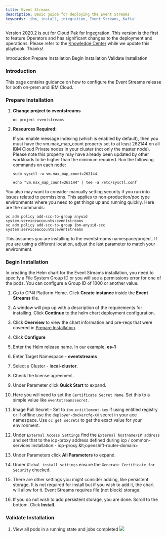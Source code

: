 ```yaml
---
title: Event Streams
description: Basic guide for deploying the Event Streams
keywords: 'ibm, install, integration, Event Streams, Kafka'
---
```


<InlineNotification>

Version 2020.2 is out for Cloud Pak for Ingegration.  This version is the first to feature Operators and has significant changes to the deployment and operations.  Please refer to the [Knowledge Center](https://www.ibm.com/support/knowledgecenter/en/SSGT7J_20.2/overview.html) while we update this playbook.  Thanks!

</InlineNotification>

<AnchorLinks>
  <AnchorLink>Introduction</AnchorLink>
  <AnchorLink>Prepare Installation</AnchorLink>
  <AnchorLink>Begin Installation</AnchorLink>
  <AnchorLink>Validate Installation</AnchorLink>
</AnchorLinks>

### **Introduction**
This page contains guidance on how to configure the Event Streams release
for both on-prem and IBM Cloud.

<ul>
</ul>

### **Prepare Installation**

1. **Change project to eventstreams**
   ```
   oc project eventstreams
   ```
2. **Resources Required:**

    If you enable message indexing (which is enabled by default), then
    you must have the vm.max_map_count property set to at least 262144 on
    all IBM Cloud Private nodes in your cluster (not only the master node).
    Please note this property may have already been updated by other
    workloads to be higher than the minimum required. Run the following
    commands on each node:

    ```
    sudo sysctl -w vm.max_map_count=262144

    echo "vm.max_map_count=262144" | tee -a /etc/sysctl.conf
    ```

You also may want to consider manually setting security if you run into
issues related to permissions.  This applies to non-production/poc type
environments where you need to get things up and running quickly.
Here are the commands:

```
oc adm policy add-scc-to-group anyuid system:serviceaccounts:eventstreams
oc adm policy add-scc-to-group ibm-anyuid-scc system:serviceaccounts:eventstreams
```
This assumes you are installing to the eventstreams namespace/project.
If you are using a different location, adjust the last parameter to match
your environment.

<ul>
</ul>

### **Begin Installation**

<InlineNotification>
In creating the Helm chart for the Event Streams installation, you need to
specify a File System Group ID or you will see a permissions error for one of the 
pods. You can configure a Group ID of 1000 or another value.
</InlineNotification>

1. Go to CP4I Platform Home. Click **Create instance** inside
the **Event Streams** tile.

1. A window will pop up with a description of the requirements for
installing. Click **Continue** to the helm chart deployment configuration.
2. Click **Overview** to view the chart information and pre-reqs that
were covered in [Prepare Installation](#prepare-installation).
3. Click **Configure**
4. Enter the Helm release name. In our example, **es-1**
5. Enter Target Namespace - **eventstreams**
6. Select a Cluster - **local-cluster**.
7. Check the license agreement.
8. Under Parameter click **Quick Start** to expand.
9. Here you will need to set the `Certificate Secret Name`.  Set this to a
simple value like `eventstreamssecret`.
10. Image Pull Secret - Set to `ibm-entitlement-key` if using entitled
registry or if offline use the `deployer-dockercfg-XX` secret in your ace
namespace.  Use `oc get secrets` to get the exact value for your
environment.
11. Under `External Access Settings` find the `External hostname/IP address` and set that to the icp-proxy address defined during icp / common-services installation - icp-proxy.\&lt;openshift-router-domain&gt;
8. Under Parameters click **All Parameters** to expand.
9. Under `Global install settings` ensure the `Generate Certificate for Security` checked.
10. There are other settings you might consider adding, like persistent
storage.  It is not required for install but if you wish to add it, the
chart will allow for it.  Event Streams requires file (not block) storage.
10. If you do not wish to add persistent storage, you are done.  Scroll to
the bottom. Click **Install**.

<ul>
</ul>

### **Validate Installation**
1. View all pods in a running state and jobs completed
   ![](/assets/img/integration/deploy-eventstreams/7.es-pods.png)
